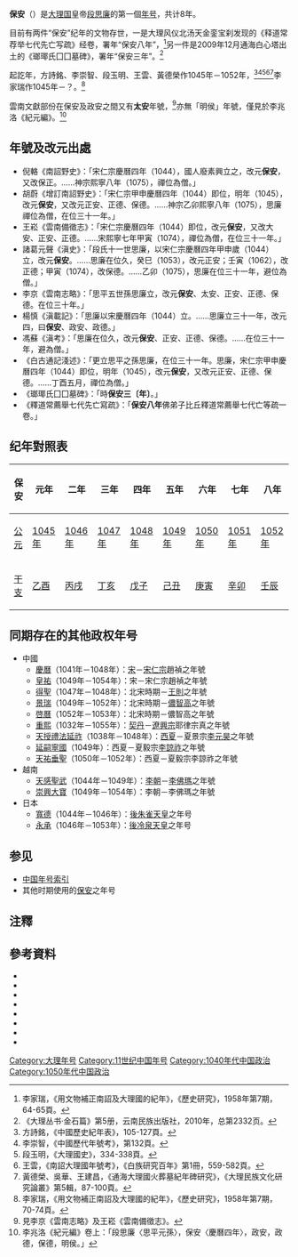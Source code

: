 {{Eranamebox|年号=保安
|起讫时间= 1045年－1052年
|政权= [[大理国|大理国]]
|帝王=[[段思廉|段思廉]]
|历时= 8年
|timeline=<timeline>
ImageSize  = width:200 height:50
PlotArea   = width:180 height:30 left:10 bottom:20
TimeAxis   = orientation:horizontal
DateFormat = yyyy
Period     = from:937 till:1254
AlignBars  = early
ScaleMajor = increment:50 start:937
Colors =
  id:canvas value:rgb(1,1,0.85)
BackgroundColors = canvas:canvas
PlotData =
  width:15 color:black
  bar:era from:start till:end
  bar:era from:1044 till:1075 color:red
  bar:era from:1045 till:1052 color:yellow
</timeline>
|说明= <span style="color: red">保安</span>在'''大理'''</span>及段思廉时期的位置。
}}
'''保安'''（{{kj|1045年||1052年|}}）是[[大理国|大理国]]皇帝[[段思廉|段思廉]]的第一個[[年号|年号]]，共计8年。

目前有两件“保安”纪年的文物存世，一是大理风仪北汤天金銮宝刹发现的《释道常荐举七代先亡写疏》经卷，署年“保安八年”，<ref>李家瑞，《用文物補正南詔及大理國的紀年》，《歷史研究》，1958年第7期，64-65頁。</ref>另一件是2009年12月通海白心塔出土的《瑯瑘氏囗囗墓碑》，署年“保安三年”。<ref>《大理丛书·金石篇》第5册，云南民族出版社，2010年，总第2332页。</ref>

起訖年，方詩銘、李崇智、段玉明、王雲、黃德榮作1045年－1052年，<ref>方詩銘，《中國歷史紀年表》，105-127頁。</ref><ref>李崇智，《中國歷代年號考》，第132頁。</ref><ref>段玉明，《大理國史》，334-338頁。</ref><ref>王雲，《南詔大理國年號考》，《白族研究百年》第1冊，559-582頁。</ref><ref>黃德榮、吳華、王建昌，《通海大理國火葬墓紀年碑研究》，《大理民族文化研究論叢》第5輯，87-100頁。</ref>李家瑞作1045年－？。<ref>李家瑞，《用文物補正南詔及大理國的紀年》，《歷史研究》，1958年第7期，70-74頁。</ref>

雲南文獻部份在保安及政安之間又有'''太安'''年號，<ref>見李京《雲南志略》及王崧《雲南備徵志》。</ref>亦無「明侯」年號，僅見於李兆洛《紀元編》。<ref>李兆洛《紀元編》卷上：「段思廉〈思平元孫〉，保安〈慶曆四年〉，政安，政德，保德，明侯。」</ref>

==年號及改元出處==
*倪輅《南詔野史》：「宋仁宗慶曆四年（1044），國人廢素興立之，改元'''保安'''，又改保正。……神宗熙寧八年（1075），禪位為僧。」
*胡蔚《增訂南詔野史》：「宋仁宗甲申慶曆四年（1044）即位，明年（1045），改元'''保安'''，又改元正安、正德、保德。……神宗乙卯熙寧八年（1075），思廉禪位為僧，在位三十一年。」
*王崧《雲南備徵志》：「宋仁宗慶曆四年（1044）即位，改元'''保安'''，又改大安、正安、正德。……宋熙寧七年甲寅（1074），禪位為僧，在位三十一年。」
*諸葛元聲《滇史》：「段氏十一世思廉，以宋仁宗慶曆四年甲申歲（1044）立，改元'''保安'''。……思廉在位久，癸巳（1053），改元正安；壬寅（1062），改正德；甲寅（1074），改保德。……乙卯（1075），思廉在位三十一年，避位為僧。」
*李京《雲南志略》：「思平五世孫思廉立，改元'''保安'''、太安、正安、正德、保德。在位三十年。」
*楊慎《滇載記》：「思廉以宋慶曆四年（1044）立。……思廉立三十一年，改元四，曰'''保安'''、政安、政德。」
*馮蘇《滇考》：「思廉在位久，改元'''保安'''、正安、正德、保德。……在位三十一年，避為僧。」
*《白古通記淺述》：「更立思平之孫思廉，在位三十一年。思廉，宋仁宗甲申慶曆四年（1044）即位，明年（1045），改元'''保安'''，又改元正安、正德、保德。……丁酉五月，禪位為僧。」
*《瑯瑘氏囗囗墓碑》：「時'''保安三〔年〕'''。」
*《釋道常薦舉七代先亡寫疏》：「'''保安八年'''佛弟子比丘釋道常薦舉七代亡等疏一卷。」

==纪年對照表==
{| class="wikitable"  style="text-align:center;"
!保安!!元年!!二年!!三年!!四年!!五年!!六年!!七年!!八年
|-
![[公元|公元]]
|[[1045年|1045年]]||[[1046年|1046年]]||[[1047年|1047年]]||[[1048年|1048年]]||[[1049年|1049年]]||[[1050年|1050年]]||[[1051年|1051年]]||[[1052年|1052年]]
|-
![[干支|干支]]
|[[乙酉|乙酉]]||[[丙戌|丙戌]]||[[丁亥|丁亥]]||[[戊子|戊子]]||[[己丑|己丑]]||[[庚寅|庚寅]]||[[辛卯|辛卯]]||[[壬辰|壬辰]]
|}

==同期存在的其他政权年号==
*中國
**[[慶曆|慶曆]]（1041年－1048年）：[[北宋|宋]]－[[宋仁宗|宋仁宗]]趙禎之年號
**[[皇祐|皇祐]]（1049年－1054年）：宋－宋仁宗趙禎之年號
**[[得聖|得聖]]（1047年－1048年）：北宋時期－[[王則|王則]]之年號
**[[景瑞_(儂智高)|景瑞]]（1049年－1052年）：北宋時期－[[儂智高|儂智高]]之年號
**[[啓曆|啓曆]]（1052年－1053年）：北宋時期－儂智高之年號
**[[重熙|重熙]]（1032年－1055年）：[[遼朝|契丹]]－[[遼興宗|遼興宗]]耶律宗真之年號
**[[天授禮法延祚|天授禮法延祚]]（1038年－1048年）：[[西夏|西夏]]－夏景宗[[李元昊|李元昊]]之年號
**[[延嗣寧國|延嗣寧國]]（1049年）：西夏－夏毅宗[[李諒祚|李諒祚]]之年號
**[[天祐垂聖|天祐垂聖]]（1050年－1052年）：西夏－夏毅宗李諒祚之年號
*越南
**[[天感聖武|天感聖武]]（1044年－1049年）：[[李朝_(越南)|李朝]]－[[李佛瑪|李佛瑪]]之年號
**[[崇興大寶|崇興大寶]]（1049年－1054年）：李朝－李佛瑪之年號
*日本
**[[寬德|寬德]]（1044年－1046年）：[[後朱雀天皇|後朱雀天皇]]之年号
**[[永承|永承]]（1046年－1053年）：[[後冷泉天皇|後冷泉天皇]]之年号

==参见==
*[[中国年号列表#南詔及大理|中国年号索引]]
*其他时期使用的[[保安|保安]]之年号

==注釋==
{{Reflist}}

==參考資料==
*{{zh}}{{Cite book| author =[[方詩銘|方詩銘]]| title =中國歷史紀年表| edition = | url = |date=2007-03| publisher =上海人民出版社| location = | ISBN =9787208067899}}
*{{zh}}{{Cite book| author =[[鄧洪波|鄧洪波]]| title =東亞歷史年表| edition = | url = |date=2005-03| publisher =國立臺灣大學出版中心| location = | ISBN =9789860005189}}
*{{zh}}{{Cite book| author =[[李崇智|李崇智]]| title =中國歷代年號考| edition = | url = |date=2004-12| publisher =中華書局| location = | ISBN =9787101025125}}
*{{zh}}{{Cite book| author =[[段玉明|段玉明]]| title =大理國史| edition = | url = |date=2001-01| publisher =雲南人民出版社| location = | ISBN =9787811128109}}
*{{zh}}{{Cite book| author =[[趙寅松|趙寅松]]主編| title =白族研究百年| edition = | url = |date=2008-04| publisher =民族出版社| location = | ISBN =9787105092178}}
*{{zh}}{{Cite book| author =[[木芹|木芹]]| title =南詔野史會証| edition = | url = |date=1990-03| publisher =雲南人民出版社| location = | ISBN =7222005412}}
*{{zh}}{{Cite book| author =[[尤中|尤中]]| title =尤中文集| edition = | url = |date=2009-08| publisher =雲南人民出版社| location = | ISBN =9787811128109}}
*{{zh}}{{Cite book| author =[[寸雲激|寸雲激]]| title =大理民族文化研究論叢：第5輯| edition = | url = |date=2012-07| publisher =民族出版社| location = | ISBN =9787105119691}}

{{年号|[[天明_(大理)|天明]]|[[中国年号列表|大理年号]]|[[政安|政安]]}}
{{大理国年号}}

[[Category:大理年号|Category:大理年号]]
[[Category:11世纪中国年号|Category:11世纪中国年号]]
[[Category:1040年代中国政治|Category:1040年代中国政治]]
[[Category:1050年代中国政治|Category:1050年代中国政治]]